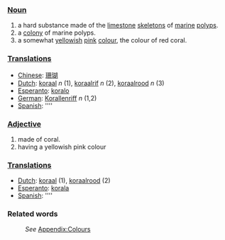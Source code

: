 ===[[Noun]]===
#a hard substance made of the [[limestone]] [[skeleton]]s of [[marine]] [[polyp]]s.
#a [[colony]] of marine polyps.
#a somewhat [[yellow]]ish [[pink]] [[color|colour]], the colour of red coral.

===[[Translation]]s===
*[[Chinese]]: [[珊瑚]]
*[[Dutch]]: [[koraal]] ''n'' (1), [[koraalrif]] ''n'' (2), [[koraalrood]] ''n'' (3)
*[[Esperanto]]: [[koralo]]
*[[German]]: [[Korallenriff]] ''n'' (1,2) 
*[[Spanish]]: [[]] ''''

===[[Adjective]]===
#made of coral.
#having a yellowish pink colour

===[[Translation]]s===
*[[Dutch]]: [[koraal]] (1), [[koraalrood]] (2)
*[[Esperanto]]: [[korala]]
*[[Spanish]]: [[]] ''''

===Related words===
:''See'' [[Wiktionary_Appendix:Colours|Appendix:Colours]]
